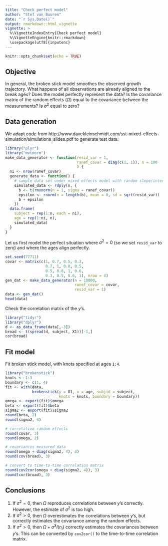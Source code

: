 ```yaml
---
title: "Check perfect model"
author: "Stef van Buuren"
date: "`r Sys.Date()`"
output: rmarkdown::html_vignette
vignette: >
  %\VignetteIndexEntry{Check perfect model}
  %\VignetteEngine{knitr::rmarkdown}
  \usepackage[utf8]{inputenc}
---
```


```r
knitr::opts_chunk$set(echo = TRUE)
```

## Objective

In general, the broken stick model smoothes the observed growth trajectory. What happens of all observations are already aligned to the break ages? Does the model perfectly represent the data? Is the covariance matrix of the random effects ($\Omega)$ equal to the covariance between the measurements? Is $\sigma^2$ equal to zero?

## Data generation

We adapt code from http://www.davekleinschmidt.com/sst-mixed-effects-simulation/simulations_slides.pdf to generate test data:

```r
library("plyr")
library("mvtnorm")
make_data_generator <- function(resid_var = 1,
                                ranef_covar = diag(c(1, 1)), n = 100
                                ) {
  ni <- nrow(ranef_covar)
  generate_data <- function() {
    # sample data set under mixed effects model with random slope/intercepts 
    simulated_data <- rdply(n, {
      b <- t(rmvnorm(n = 1, sigma = ranef_covar))
      epsilon <- rnorm(n = length(b), mean = 0, sd = sqrt(resid_var))
      b + epsilon
    })
  data.frame(
    subject = rep(1:n, each = ni),
    age = rep(1:ni, n),
    simulated_data)
  }
}
```

Let us first model the perfect situation where $\sigma^2 = 0$ (so we set `resid_var` to zero) and where the ages align perfectly.

```r
set.seed(77711)
covar <- matrix(c(1, 0.7, 0.5, 0.3,
                  0.7, 1, 0.8, 0.5,
                  0.5, 0.8, 1, 0.6,
                  0.3, 0.5, 0.6, 1), nrow = 4)
gen_dat <- make_data_generator(n = 10000, 
                               ranef_covar = covar,
                               resid_var = 1)
data <- gen_dat()
head(data)
```

Check the correlation matrix of the $y$'s.

```r
library("tidyr")
library("dplyr")
d <- as_data_frame(data[,-3])
broad <- t(spread(d, subject, X1))[-1,]
cor(broad)
```

## Fit model

Fit broken stick model, with knots specified at ages `1:4`.

```r
library("brokenstick")
knots <- 1:3
boundary <- c(1, 4)
fit <- with(data, 
            brokenstick(y = X1, x = age, subjid = subject, 
                        knots = knots, boundary = boundary))
omega <- export(fit)$omega
beta <- export(fit)$beta
sigma2 <- export(fit)$sigma2
round(beta, 2)
round(sigma2, 4)

# correlation random effects
round(covar, 3)
round(omega, 2)

# covariances measured data
round(omega + diag(sigma2, 4), 3)
round(cov(broad), 3)

# convert to time-to-time correlation matrix
round(cov2cor(omega + diag(sigma2, 4)), 3)
round(cor(broad), 3)
```

## Conclusions

1. If $\sigma^2=0$, then $\Omega$ reproduces correlations between $y$'s correctly. However, the estimate of $\sigma^2$ is too high. 
2. If $\sigma^2 > 0$, then $\Omega$ overestimates the correlations between $y$'s, but correctly estimates the covariance among the random effects.
3. If $\sigma^2 > 0$, then $\Omega + \hat\sigma^2 I(n_i)$ correctly estimates the covariances between $y$'s. This can be converted by `cov2cor()` to the time-to-time correlation matrix.

